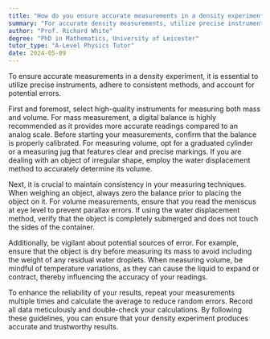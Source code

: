 ```yaml
---
title: "How do you ensure accurate measurements in a density experiment?"
summary: "For accurate density measurements, utilize precise instruments, maintain consistent methods, and consider potential errors to ensure reliable results in experiments."
author: "Prof. Richard White"
degree: "PhD in Mathematics, University of Leicester"
tutor_type: "A-Level Physics Tutor"
date: 2024-05-09
---
```


To ensure accurate measurements in a density experiment, it is essential to utilize precise instruments, adhere to consistent methods, and account for potential errors.

First and foremost, select high-quality instruments for measuring both mass and volume. For mass measurement, a digital balance is highly recommended as it provides more accurate readings compared to an analog scale. Before starting your measurements, confirm that the balance is properly calibrated. For measuring volume, opt for a graduated cylinder or a measuring jug that features clear and precise markings. If you are dealing with an object of irregular shape, employ the water displacement method to accurately determine its volume.

Next, it is crucial to maintain consistency in your measuring techniques. When weighing an object, always zero the balance prior to placing the object on it. For volume measurements, ensure that you read the meniscus at eye level to prevent parallax errors. If using the water displacement method, verify that the object is completely submerged and does not touch the sides of the container.

Additionally, be vigilant about potential sources of error. For example, ensure that the object is dry before measuring its mass to avoid including the weight of any residual water droplets. When measuring volume, be mindful of temperature variations, as they can cause the liquid to expand or contract, thereby influencing the accuracy of your readings.

To enhance the reliability of your results, repeat your measurements multiple times and calculate the average to reduce random errors. Record all data meticulously and double-check your calculations. By following these guidelines, you can ensure that your density experiment produces accurate and trustworthy results.
    